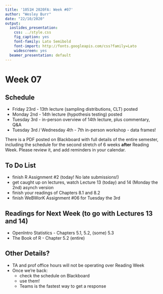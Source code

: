 ```yaml
---
title: '1051H 2020FA: Week #07'
author: "Wesley Burr"
date: "22/10/2020"
output:
  ioslides_presentation:
    css: ../style.css
    fig_caption: yes
    font-family: Lato Semibold
    font-import: http://fonts.googleapis.com/css?family=Lato
    widescreen: yes
  beamer_presentation: default
---
```


# Week 07

## Schedule

* Friday 23rd - 13th lecture (sampling distributions, CLT) posted
* Monday 2nd - 14th lecture (hypothesis testing) posted
* Tuesday 3rd - in-person overview of 14th lecture, plus commentary, Q&A
* Tuesday 3rd / Wednesday 4th - 7th in-person workshop - data frames!

There is a PDF posted on Blackboard with full details of the entire semester,
including the schedule for the second stretch of 6 weeks **after** Reading Week.
Please review it, and add reminders in your calendar.

## To Do List

* finish R Assignment #2 (today! No late submissions!)
* get caught up on lectures, watch Lecture 13 (today) and 14 (Monday the 2nd) asynch version
* finish your readings of Chapters 8.1 and 8.2
* finish WeBWorK Assignment #06 for Tuesday the 3rd

## Readings for Next Week (to go with Lectures 13 and 14)

* OpenIntro Statistics - Chapters 5.1, 5.2, (some) 5.3
* The Book of R - Chapter 5.2 (entire)

## Other Details?

* TA and prof office hours will not be operating over Reading Week
* Once we're back:
    - check the schedule on Blackboard
    - use them!
    - Teams is the fastest way to get a response
    

